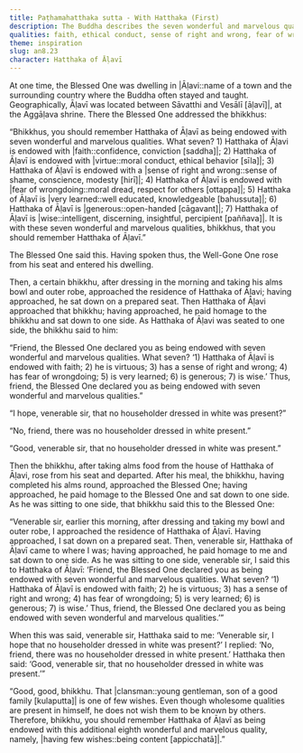 ```yaml
---
title: Paṭhamahatthaka sutta - With Hatthaka (First)
description: The Buddha describes the seven wonderful and marvelous qualities of the householder Hatthaka of Āḷavī. When he learns about this from a certain bhikkhu, Hatthaka is concerned if any other householder heard the praise.  Learning of this, the Buddha adds contentment as the eighth wonderful and marvelous quality of Hatthaka.
qualities: faith, ethical conduct, sense of right and wrong, fear of wrongdoing, learning, giving, wisdom, contentment
theme: inspiration
slug: an8.23
character: Hatthaka of Āḷavī
---
```


At one time, the Blessed One was dwelling in |Āḷavi::name of a town and the surrounding country where the Buddha often stayed and taught. Geographically, Āḷavī was located between Sāvatthi and Vesālī [āḷavī]|, at the Aggāḷava shrine. There the Blessed One addressed the bhikkhus:

“Bhikkhus, you should remember Hatthaka of Āḷavī as being endowed with seven wonderful and marvelous qualities. What seven? 1) Hatthaka of Āḷavi is endowed with |faith::confidence, conviction [saddha]|; 2) Hatthaka of Āḷavī is endowed with |virtue::moral conduct, ethical behavior [sīla]|; 3) Hatthaka of Āḷavī is endowed with a |sense of right and wrong::sense of shame, conscience, modesty [hirī]|; 4) Hatthaka of Āḷavī is endowed with |fear of wrongdoing::moral dread, respect for others [ottappa]|; 5) Hatthaka of Āḷavī is |very learned::well educated, knowledgeable [bahussuta]|; 6) Hatthaka of Āḷavī is |generous::open-handed [cāgavant]|; 7) Hatthaka of Āḷavī is |wise::intelligent, discerning, insightful, percipient [paññava]|. It is with these seven wonderful and marvelous qualities, bhikkhus, that you should remember Hatthaka of Āḷavī.”

The Blessed One said this. Having spoken thus, the Well-Gone One rose from his seat and entered his dwelling.

Then, a certain bhikkhu, after dressing in the morning and taking his alms bowl and outer robe, approached the residence of Hatthaka of Āḷavi; having approached, he sat down on a prepared seat. Then Hatthaka of Āḷavi approached that bhikkhu; having approached, he paid homage to the bhikkhu and sat down to one side. As Hatthaka of Āḷavi was seated to one side, the bhikkhu said to him:

“Friend, the Blessed One declared you as being endowed with seven wonderful and marvelous qualities. What seven? ‘1) Hatthaka of Āḷavī is endowed with faith; 2) he is virtuous; 3) has a sense of right and wrong; 4) has fear of wrongdoing; 5) is very learned; 6) is generous; 7) is wise.’ Thus, friend, the Blessed One declared you as being endowed with seven wonderful and marvelous qualities.”

“I hope, venerable sir, that no householder dressed in white was present?”

“No, friend, there was no householder dressed in white present.”

“Good, venerable sir, that no householder dressed in white was present.”

Then the bhikkhu, after taking alms food from the house of Hatthaka of Āḷavi, rose from his seat and departed. After his meal, the bhikkhu, having completed his alms round, approached the Blessed One; having approached, he paid homage to the Blessed One and sat down to one side. As he was sitting to one side, that bhikkhu said this to the Blessed One:

“Venerable sir, earlier this morning, after dressing and taking my bowl and outer robe, I approached the residence of Hatthaka of Āḷavī. Having approached, I sat down on a prepared seat. Then, venerable sir, Hatthaka of Āḷavī came to where I was; having approached, he paid homage to me and sat down to one side. As he was sitting to one side, venerable sir, I said this to Hatthaka of Āḷavī: ‘Friend, the Blessed One declared you as being endowed with seven wonderful and marvelous qualities. What seven? ‘1) Hatthaka of Āḷavī is endowed with faith; 2) he is virtuous; 3) has a sense of right and wrong; 4) has fear of wrongdoing; 5) is very learned; 6) is generous; 7) is wise.’ Thus, friend, the Blessed One declared you as being endowed with seven wonderful and marvelous qualities.’”

When this was said, venerable sir, Hatthaka said to me: ‘Venerable sir, I hope that no householder dressed in white was present?’ I replied: ‘No, friend, there was no householder dressed in white present.’ Hatthaka then said: ‘Good, venerable sir, that no householder dressed in white was present.’”

“Good, good, bhikkhu. That |clansman::young gentleman, son of a good family [kulaputta]| is one of few wishes. Even though wholesome qualities are present in himself, he does not wish them to be known by others. Therefore, bhikkhu, you should remember Hatthaka of Āḷavī as being endowed with this additional eighth wonderful and marvelous quality, namely, |having few wishes::being content [appicchatā]|.”